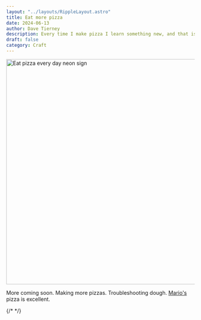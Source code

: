 ```yaml
---
layout: "../layouts/RippleLayout.astro"
title: Eat more pizza
date: 2024-06-13
author: Dave Tierney
description: Every time I make pizza I learn something new, and that is what I still love about it.
draft: false
category: Craft
---
```



<Image
  src={eatPizza}
  alt="Eat pizza every day neon sign"
  height="600"
  width="1200"
/>

More coming soon. Making more pizzas. Troubleshooting dough. <a href="https://mariosstp.com/" target="_blank" rel="noopener" className="whitespace-nowrap underline decoration-neon transition hover:text-neon">Mario's</a> pizza is excellent.

{/* <a href="" target="_blank" rel="noopener" className="whitespace-nowrap underline decoration-neon transition hover:text-neon"></a> */}
